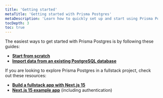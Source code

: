 ```yaml
---
title: 'Getting started'
metaTitle: 'Getting started with Prisma Postgres'
metaDescription: 'Learn how to quickly set up and start using Prisma Postgres.'
tocDepth: 3
toc: true
---
```


The easiest ways to get started with Prisma Postgres is by following these guides:

- [**Start from scratch**](/getting-started/quickstart-prismaPostgres)
- [**Import data from an existing PostgreSQL database**](/getting-started/prisma-postgres/import-from-existing-database)

If you are looking to explore Prisma Postgres in a fullstack project, check out these resources:

- [**Build a fullstack app with Next.js 15**](/guides/prisma-orm-with-nextjs.mdx/)
- [**Next.js 15 example app**](https://github.com/prisma/nextjs-prisma-postgres-demo) (including authentication)